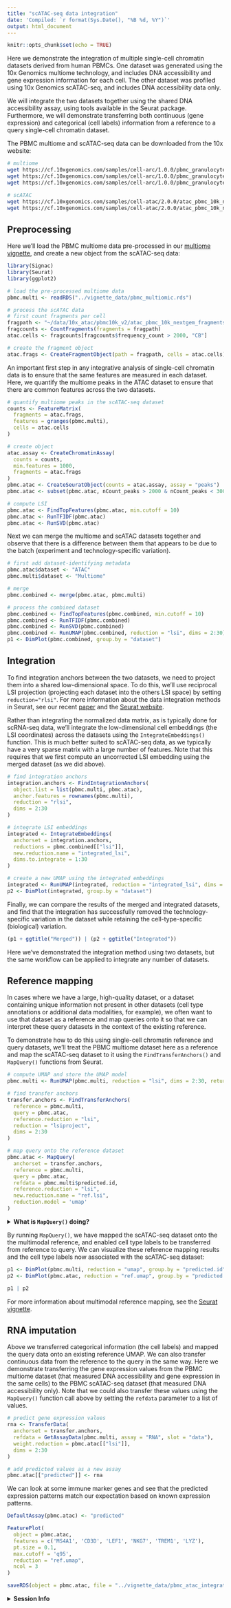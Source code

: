 ```yaml
---
title: "scATAC-seq data integration"
date: 'Compiled: `r format(Sys.Date(), "%B %d, %Y")`'
output: html_document
---
```


```r
knitr::opts_chunk$set(echo = TRUE)
```

Here we demonstrate the integration of multiple single-cell chromatin datasets
derived from human PBMCs. One dataset was generated using the 10x Genomics
multiome technology, and includes DNA accessibility and gene expression information
for each cell. The other dataset was profiled using 10x Genomics scATAC-seq,
and includes DNA accessibility data only.

We will integrate the two datasets together using the shared DNA accessibility
assay, using tools available in the Seurat package. Furthermore, we will
demonstrate transferring both continuous (gene expression) and categorical
(cell labels) information from a reference to a query single-cell chromatin
dataset.

The PBMC multiome and scATAC-seq data can be downloaded from the 10x website:

```bash
# multiome
wget https://cf.10xgenomics.com/samples/cell-arc/1.0.0/pbmc_granulocyte_sorted_10k/pbmc_granulocyte_sorted_10k_filtered_feature_bc_matrix.h5
wget https://cf.10xgenomics.com/samples/cell-arc/1.0.0/pbmc_granulocyte_sorted_10k/pbmc_granulocyte_sorted_10k_atac_fragments.tsv.gz
wget https://cf.10xgenomics.com/samples/cell-arc/1.0.0/pbmc_granulocyte_sorted_10k/pbmc_granulocyte_sorted_10k_atac_fragments.tsv.gz.tbi

# scATAC
wget https://cf.10xgenomics.com/samples/cell-atac/2.0.0/atac_pbmc_10k_nextgem/atac_pbmc_10k_nextgem_fragments.tsv.gz
wget https://cf.10xgenomics.com/samples/cell-atac/2.0.0/atac_pbmc_10k_nextgem/atac_pbmc_10k_nextgem_fragments.tsv.gz.tbi
```

## Preprocessing

Here we'll load the PBMC multiome data pre-processed in our
[multiome vignette](articles/pbmc_multiomic.html), and create a new object from
the scATAC-seq data:

```r
library(Signac)
library(Seurat)
library(ggplot2)

# load the pre-processed multiome data
pbmc.multi <- readRDS("../vignette_data/pbmc_multiomic.rds")

# process the scATAC data
# first count fragments per cell
fragpath <- "~/data/10x_atac/pbmc10k_v2/atac_pbmc_10k_nextgem_fragments.tsv.gz"
fragcounts <- CountFragments(fragments = fragpath)
atac.cells <- fragcounts[fragcounts$frequency_count > 2000, "CB"]

# create the fragment object
atac.frags <- CreateFragmentObject(path = fragpath, cells = atac.cells)
```

An important first step in any integrative analysis of single-cell chromatin data
is to ensure that the same features are measured in each dataset. Here, we
quantify the multiome peaks in the ATAC dataset to ensure that there are common features
across the two datasets.

```r
# quantify multiome peaks in the scATAC-seq dataset
counts <- FeatureMatrix(
  fragments = atac.frags,
  features = granges(pbmc.multi),
  cells = atac.cells
)

# create object
atac.assay <- CreateChromatinAssay(
  counts = counts,
  min.features = 1000,
  fragments = atac.frags
)
pbmc.atac <- CreateSeuratObject(counts = atac.assay, assay = "peaks")
pbmc.atac <- subset(pbmc.atac, nCount_peaks > 2000 & nCount_peaks < 30000)

# compute LSI
pbmc.atac <- FindTopFeatures(pbmc.atac, min.cutoff = 10)
pbmc.atac <- RunTFIDF(pbmc.atac)
pbmc.atac <- RunSVD(pbmc.atac)
```

Next we can merge the multiome and scATAC datasets together and observe that
there is a difference between them that appears to be due to the batch
(experiment and technology-specific variation).

```r
# first add dataset-identifying metadata
pbmc.atac$dataset <- "ATAC"
pbmc.multi$dataset <- "Multiome"

# merge
pbmc.combined <- merge(pbmc.atac, pbmc.multi)

# process the combined dataset
pbmc.combined <- FindTopFeatures(pbmc.combined, min.cutoff = 10)
pbmc.combined <- RunTFIDF(pbmc.combined)
pbmc.combined <- RunSVD(pbmc.combined)
pbmc.combined <- RunUMAP(pbmc.combined, reduction = "lsi", dims = 2:30)
p1 <- DimPlot(pbmc.combined, group.by = "dataset")
```

## Integration

To find integration anchors between the two datasets, we need to project them into
a shared low-dimensional space. To do this, we'll use reciprocal LSI projection
(projecting each dataset into the others LSI space) by setting `reduction="rlsi"`.
For more information about the data integration methods in Seurat, see our recent
[paper](https://doi.org/10.1016/j.cell.2019.05.031)
and the [Seurat website](https://satijalab.org/seurat/).

Rather than integrating the normalized data matrix, as is typically done for 
scRNA-seq data, we'll integrate the low-dimensional cell embeddings (the LSI
coordinates) across the datasets using the `IntegrateEmbeddings()` function.
This is much better suited to scATAC-seq data,
as we typically have a very sparse matrix with a large number of features. Note 
that this requires that we first compute an uncorrected LSI embedding using the
merged dataset (as we did above).

```r
# find integration anchors
integration.anchors <- FindIntegrationAnchors(
  object.list = list(pbmc.multi, pbmc.atac),
  anchor.features = rownames(pbmc.multi),
  reduction = "rlsi",
  dims = 2:30
)

# integrate LSI embeddings
integrated <- IntegrateEmbeddings(
  anchorset = integration.anchors,
  reductions = pbmc.combined[["lsi"]],
  new.reduction.name = "integrated_lsi",
  dims.to.integrate = 1:30
)

# create a new UMAP using the integrated embeddings
integrated <- RunUMAP(integrated, reduction = "integrated_lsi", dims = 2:30)
p2 <- DimPlot(integrated, group.by = "dataset")
```

Finally, we can compare the results of the merged and integrated datasets, and
find that the integration has successfully removed the technology-specific variation
in the dataset while retaining the cell-type-specific (biological) variation.

```r
(p1 + ggtitle("Merged")) | (p2 + ggtitle("Integrated"))
```

Here we've demonstrated the integration method using two datasets, but the same
workflow can be applied to integrate any number of datasets.

## Reference mapping

In cases where we have a large, high-quality dataset, or a dataset containing unique
information not present in other datasets (cell type annotations or additional 
data modalities, for example), we often want to use that dataset as 
a reference and map queries onto it so that we can interpret these query datasets
in the context of the existing reference.

To demonstrate how to do this using single-cell chromatin reference and query
datasets, we'll treat the PBMC multiome dataset here as a reference and map the
scATAC-seq dataset to it using the `FindTransferAnchors()` and `MapQuery()`
functions from Seurat.

```r
# compute UMAP and store the UMAP model
pbmc.multi <- RunUMAP(pbmc.multi, reduction = "lsi", dims = 2:30, return.model = TRUE)

# find transfer anchors
transfer.anchors <- FindTransferAnchors(
  reference = pbmc.multi,
  query = pbmc.atac,
  reference.reduction = "lsi",
  reduction = "lsiproject",
  dims = 2:30
)

# map query onto the reference dataset
pbmc.atac <- MapQuery(
  anchorset = transfer.anchors,
  reference = pbmc.multi,
  query = pbmc.atac,
  refdata = pbmc.multi$predicted.id,
  reference.reduction = "lsi",
  new.reduction.name = "ref.lsi",
  reduction.model = 'umap'
)
```

<details>
  <summary>**What is `MapQuery()` doing?**</summary>

`MapQuery()` is a wrapper function that runs `TransferData()`, `IntegrateEmbeddings()`,
and `ProjectUMAP()` for a query dataset, and sets sensible default parameters based
on how the anchor object was generated. For finer control over the parameters used 
by each of these functions, you can pass parameters through `MapQuery()` to each function
using the `transferdata.args`, `integrateembeddings.args`, and `projectumap.args` arguments
for `MapQuery()`, or you can run each of the functions yourself. For example:

```r
pbmc.atac <- TransferData(
  anchorset = transfer.anchors, 
  reference = pbmc.multi,
  weight.reduction = "lsiproject",
  query = pbmc.atac,
  refdata = list(
    celltype = "predicted.id",
    predicted_RNA = "RNA")
)
pbmc.atac <- IntegrateEmbeddings(
  anchorset = transfer.anchors,
  reference = pbmc.multi,
  query = pbmc.atac, 
  reductions = "lsiproject",
  new.reduction.name = "ref.lsi"
)
pbmc.atac <- ProjectUMAP(
  query = pbmc.atac, 
  query.reduction = "ref.lsi",
  reference = pbmc.multi, 
  reference.reduction = "lsi",
  reduction.model = "umap"
)
```

</details>

By running `MapQuery()`, we have mapped the scATAC-seq dataset onto the the
multimodal reference, and enabled cell type labels to be transferred from reference
to query. We can visualize these reference mapping results and the cell type 
labels now associated with the scATAC-seq dataset:

```r
p1 <- DimPlot(pbmc.multi, reduction = "umap", group.by = "predicted.id", label = TRUE, repel = TRUE) + NoLegend() + ggtitle("Reference")
p2 <- DimPlot(pbmc.atac, reduction = "ref.umap", group.by = "predicted.id", label = TRUE, repel = TRUE) + NoLegend() + ggtitle("Query")

p1 | p2
```

For more information about multimodal reference mapping, see the [Seurat vignette](https://satijalab.org/seurat/articles/multimodal_reference_mapping.html).

## RNA imputation

Above we transferred categorical information (the cell labels) and mapped the 
query data onto an existing reference UMAP. We can also transfer continuous data
from the reference to the query in the same way. Here we demonstrate transferring
the gene expression values from the PBMC multiome dataset (that measured DNA
accessibility and gene expression in the same cells) to the PBMC scATAC-seq 
dataset (that measured DNA accessibility only). Note that we could also transfer
these values using the `MapQuery()` function call above by setting the `refdata`
parameter to a list of values.

```r
# predict gene expression values
rna <- TransferData(
  anchorset = transfer.anchors,
  refdata = GetAssayData(pbmc.multi, assay = "RNA", slot = "data"),
  weight.reduction = pbmc.atac[["lsi"]],
  dims = 2:30
)

# add predicted values as a new assay
pbmc.atac[["predicted"]] <- rna
```

We can look at some immune marker genes and see that the predicted expression
patterns match our expectation based on known expression patterns.

```r
DefaultAssay(pbmc.atac) <- "predicted"

FeaturePlot(
  object = pbmc.atac,
  features = c('MS4A1', 'CD3D', 'LEF1', 'NKG7', 'TREM1', 'LYZ'),
  pt.size = 0.1,
  max.cutoff = 'q95',
  reduction = "ref.umap",
  ncol = 3
)
```

```r
saveRDS(object = pbmc.atac, file = "../vignette_data/pbmc_atac_integration.rds")
```

<details>
  <summary>**Session Info**</summary>
  
```r
sessionInfo()
```

</details>
